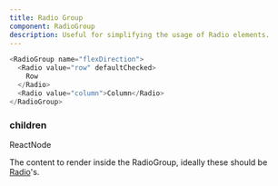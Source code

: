 ```yaml
---
title: Radio Group
component: RadioGroup
description: Useful for simplifying the usage of Radio elements.
---
```


```js live
<RadioGroup name="flexDirection">
  <Radio value="row" defaultChecked>
    Row
  </Radio>
  <Radio value="column">Column</Radio>
</RadioGroup>
```

### children

<Prop>ReactNode</Prop>

The content to render inside the RadioGroup, ideally these should be [Radio](/docs/radio/)'s.
